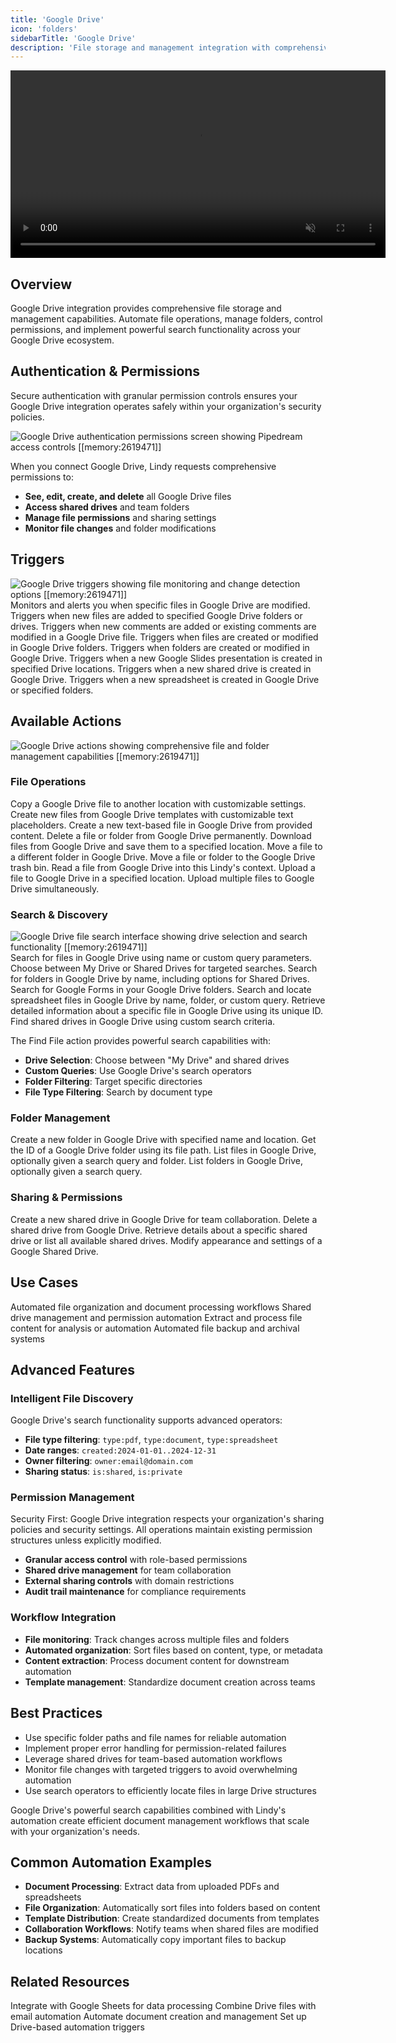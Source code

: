 ```yaml
---
title: 'Google Drive'
icon: 'folders'
sidebarTitle: 'Google Drive'
description: 'File storage and management integration with comprehensive search, sharing, and permission controls'
---
```


<div style={{ display: 'flex', justifyContent: 'center', margin: '2rem 0' }}>
  <div className="video-card">
    <video
      src="/lindy-brand-assets/google-drive.mp4"
      width="600"
      autoPlay
      muted
      loop
      playsInline
      style={{ display: 'block', width: '100%', borderRadius: '16px' }}
    />
  </div>
</div>

## Overview

Google Drive integration provides comprehensive file storage and management capabilities. Automate file operations, manage folders, control permissions, and implement powerful search functionality across your Google Drive ecosystem.

## Authentication & Permissions

Secure authentication with granular permission controls ensures your Google Drive integration operates safely within your organization's security policies.

<Frame>
  <img src="/lindy-brand-assets/google-drive-auth-perm.png" alt="Google Drive authentication permissions screen showing Pipedream access controls [[memory:2619471]]" />
</Frame>

When you connect Google Drive, Lindy requests comprehensive permissions to:
- **See, edit, create, and delete** all Google Drive files
- **Access shared drives** and team folders
- **Manage file permissions** and sharing settings
- **Monitor file changes** and folder modifications

## Triggers

<Frame>
  <img src="/lindy-brand-assets/google-drive-triggers.png" alt="Google Drive triggers showing file monitoring and change detection options [[memory:2619471]]" />
</Frame>

<AccordionGroup>
  <Accordion title="Changes To Specific Files">
    Monitors and alerts you when specific files in Google Drive are modified.
  </Accordion>
  
  <Accordion title="New Files">
    Triggers when new files are added to specified Google Drive folders or drives.
  </Accordion>
  
  <Accordion title="New Or Modified Comments">
    Triggers when new comments are added or existing comments are modified in a Google Drive file.
  </Accordion>
  
  <Accordion title="New Or Modified Files">
    Triggers when files are created or modified in Google Drive folders.
  </Accordion>
  
  <Accordion title="New Or Modified Folders">
    Triggers when folders are created or modified in Google Drive.
  </Accordion>
  
  <Accordion title="New Presentation">
    Triggers when a new Google Slides presentation is created in specified Drive locations.
  </Accordion>
  
  <Accordion title="New Shared Drive">
    Triggers when a new shared drive is created in Google Drive.
  </Accordion>
  
  <Accordion title="New Spreadsheet">
    Triggers when a new spreadsheet is created in Google Drive or specified folders.
  </Accordion>
</AccordionGroup>

## Available Actions

<Frame>
  <img src="/lindy-brand-assets/google-drive-actions.png" alt="Google Drive actions showing comprehensive file and folder management capabilities [[memory:2619471]]" />
</Frame>

### File Operations

<AccordionGroup>
  <Accordion title="Copy File">
    Copy a Google Drive file to another location with customizable settings.
  </Accordion>
  
  <Accordion title="Create New File From Template">
    Create new files from Google Drive templates with customizable text placeholders.
  </Accordion>
  
  <Accordion title="Create New File From Text">
    Create a new text-based file in Google Drive from provided content.
  </Accordion>
  
  <Accordion title="Delete File">
    Delete a file or folder from Google Drive permanently.
  </Accordion>
  
  <Accordion title="Download File">
    Download files from Google Drive and save them to a specified location.
  </Accordion>
  
  <Accordion title="Move File">
    Move a file to a different folder in Google Drive.
  </Accordion>
  
  <Accordion title="Move File To Trash">
    Move a file or folder to the Google Drive trash bin.
  </Accordion>
  
  <Accordion title="Read File">
    Read a file from Google Drive into this Lindy's context.
  </Accordion>
  
  <Accordion title="Upload File">
    Upload a file to Google Drive in a specified location.
  </Accordion>
  
  <Accordion title="Upload Files">
    Upload multiple files to Google Drive simultaneously.
  </Accordion>
</AccordionGroup>

### Search & Discovery

<Frame>
  <img src="/lindy-brand-assets/google-drive-find-file-choose-which-drive.png" alt="Google Drive file search interface showing drive selection and search functionality [[memory:2619471]]" />
</Frame>

<AccordionGroup>
  <Accordion title="Find File">
    Search for files in Google Drive using name or custom query parameters. Choose between My Drive or Shared Drives for targeted searches.
  </Accordion>
  
  <Accordion title="Find Folder">
    Search for folders in Google Drive by name, including options for Shared Drives.
  </Accordion>
  
  <Accordion title="Find Forms">
    Search for Google Forms in your Google Drive folders.
  </Accordion>
  
  <Accordion title="Find Spreadsheets">
    Search and locate spreadsheet files in Google Drive by name, folder, or custom query.
  </Accordion>
  
  <Accordion title="Get File By Id">
    Retrieve detailed information about a specific file in Google Drive using its unique ID.
  </Accordion>
  
  <Accordion title="Search For Shared Drives">
    Find shared drives in Google Drive using custom search criteria.
  </Accordion>
</AccordionGroup>

The Find File action provides powerful search capabilities with:
- **Drive Selection**: Choose between "My Drive" and shared drives
- **Custom Queries**: Use Google Drive's search operators
- **Folder Filtering**: Target specific directories
- **File Type Filtering**: Search by document type

### Folder Management

<AccordionGroup>
  <Accordion title="Create Folder">
    Create a new folder in Google Drive with specified name and location.
  </Accordion>
  
  <Accordion title="Get Folder Id For A Path">
    Get the ID of a Google Drive folder using its file path.
  </Accordion>
  
  <Accordion title="List Drive Files">
    List files in Google Drive, optionally given a search query and folder.
  </Accordion>
  
  <Accordion title="List Drive Folders">
    List folders in Google Drive, optionally given a search query.
  </Accordion>
</AccordionGroup>

### Sharing & Permissions

<AccordionGroup>
  <Accordion title="Create Shared Drive">
    Create a new shared drive in Google Drive for team collaboration.
  </Accordion>
  
  <Accordion title="Delete Shared Drive">
    Delete a shared drive from Google Drive.
  </Accordion>
  
  <Accordion title="Get Shared Drive">
    Retrieve details about a specific shared drive or list all available shared drives.
  </Accordion>
  
  <Accordion title="Update Shared Drive">
    Modify appearance and settings of a Google Shared Drive.
  </Accordion>
</AccordionGroup>

## Use Cases

<CardGroup cols={2}>
  <Card title="Document Management" icon="file-text">
    Automated file organization and document processing workflows
  </Card>
  
  <Card title="Team Collaboration" icon="users">
    Shared drive management and permission automation
  </Card>
  
  <Card title="Content Processing" icon="gear">
    Extract and process file content for analysis or automation
  </Card>
  
  <Card title="Backup & Archive" icon="archive">
    Automated file backup and archival systems
  </Card>
</CardGroup>

## Advanced Features

### Intelligent File Discovery

Google Drive's search functionality supports advanced operators:
- **File type filtering**: `type:pdf`, `type:document`, `type:spreadsheet`
- **Date ranges**: `created:2024-01-01..2024-12-31`
- **Owner filtering**: `owner:email@domain.com`
- **Sharing status**: `is:shared`, `is:private`

### Permission Management

<Note>
Security First: Google Drive integration respects your organization's sharing policies and security settings. All operations maintain existing permission structures unless explicitly modified.
</Note>

- **Granular access control** with role-based permissions
- **Shared drive management** for team collaboration
- **External sharing controls** with domain restrictions
- **Audit trail maintenance** for compliance requirements

### Workflow Integration

- **File monitoring**: Track changes across multiple files and folders
- **Automated organization**: Sort files based on content, type, or metadata
- **Content extraction**: Process document content for downstream automation
- **Template management**: Standardize document creation across teams

## Best Practices

- Use specific folder paths and file names for reliable automation
- Implement proper error handling for permission-related failures
- Leverage shared drives for team-based automation workflows
- Monitor file changes with targeted triggers to avoid overwhelming automation
- Use search operators to efficiently locate files in large Drive structures

<Tip>
Google Drive's powerful search capabilities combined with Lindy's automation create efficient document management workflows that scale with your organization's needs.
</Tip>

## Common Automation Examples

- **Document Processing**: Extract data from uploaded PDFs and spreadsheets
- **File Organization**: Automatically sort files into folders based on content
- **Template Distribution**: Create standardized documents from templates
- **Collaboration Workflows**: Notify teams when shared files are modified
- **Backup Systems**: Automatically copy important files to backup locations

## Related Resources

<CardGroup cols={2}>
  <Card title="Google Sheets" href="/skills/popular-integrations/google-sheets" icon="table-tree">
    Integrate with Google Sheets for data processing
  </Card>
  <Card title="Gmail Integration" href="/skills/popular-integrations/gmail" icon="envelope">
    Combine Drive files with email automation
  </Card>
  <Card title="Google Docs" href="/skills/popular-integrations/google-docs" icon="file-lines">
    Automate document creation and management
  </Card>
  <Card title="Triggers" href="/fundamentals/lindy-101/triggers" icon="bolt">
    Set up Drive-based automation triggers
  </Card>
</CardGroup>